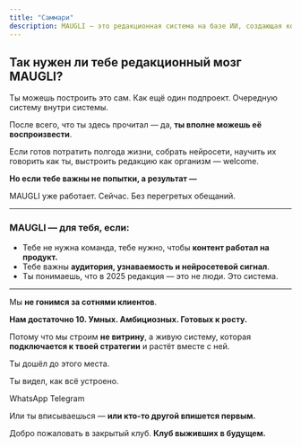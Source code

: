 ```yaml
---
title: "Саммари"
description: MAUGLI — это редакционная система на базе ИИ, создающая контент для роста продукта без необходимости разрабатывать собственное решение или нанимать команду. Доступна сейчас для амбициозных компаний, стремящихся к росту аудитории и узнаваемости бренда в нейросетевом ландшафте 2025 года
---
```



## **Так нужен ли тебе редакционный мозг MAUGLI?**

Ты можешь построить это сам. Как ещё один подпроект. Очередную систему внутри системы.

После всего, что ты здесь прочитал — да, **ты вполне можешь её воспроизвести**.

Если готов потратить полгода жизни, собрать нейросети, научить их говорить как ты, выстроить редакцию как организм — welcome.

**Но если тебе важны не попытки, а результат —**

MAUGLI уже работает. Сейчас. Без перегретых обещаний.

---

### **MAUGLI — для тебя, если:**

- Тебе не нужна команда, тебе нужно, чтобы **контент работал на продукт.**
- Тебе важны **аудитория, узнаваемость и нейросетевой сигнал**.
- Ты понимаешь, что в 2025 редакция — это не люди. Это система.

---


<Card title="MAUGLI — не публичный сервис" icon="warning">


Мы **не гонимся за сотнями клиентов**.

**Нам достаточно 10. Умных. Амбициозных. Готовых к росту.**

Потому что мы строим **не витрину**, а живую систему, которая **подключается к твоей стратегии** и растёт вместе с ней.

</Card>

Ты дошёл до этого места.

Ты видел, как всё устроено.

<Aside title="Ты знаешь, зачем это тебе. Вот теперь пора:" icon="rocket">
<LinkButton
  href="https://wa.me/18492584643"
  variant="primary"
  icon="external"
  iconPlacement="start"
   target="_blank"
  rel="noopener"
>
  WhatsApp
</LinkButton>
<LinkButton
  href="https://t.me/darrrina"
  variant="secondary"
  icon="telegram"
  iconPlacement="start"
   target="_blank"
  rel="noopener"
>
  Telegram
</LinkButton> 

</Aside>

Или ты вписываешься — **или кто-то другой впишется первым.**

Добро пожаловать в закрытый клуб. **Клуб выживших в будущем.**
